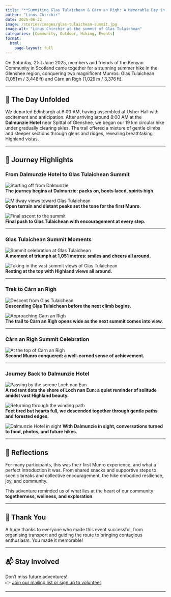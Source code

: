 ```yaml
---
title: "**Summiting Glas Tulaichean & Càrn an Rìgh: A Memorable Day in Glenshee**"
author: "Linus Chirchir"
date: 2025-06-22
image: /stories/images/glas-tulaichean-summit.jpg
image-alt: "Linus Chirchir at the summit of Glas Tulaichean"
categories: [Community, Outdoor, Hiking, Events]
format:
  html:
    page-layout: full
---
```


On Saturday, 21st June 2025, members and friends of the Kenyan Community in Scotland came together for a stunning summer hike in the Glenshee region, conquering two magnificent Munros: Glas Tulaichean (1,051 m / 3,448 ft) and Càrn an Rìgh (1,029 m / 3,376 ft).

---

## 🌄 The Day Unfolded

We departed Edinburgh at 6:00 AM, having assembled at Usher Hall with excitement and anticipation. After arriving around 8:00 AM at the **Dalmunzie Hotel** near Spittal of Glenshee, we began our 19 km circular hike under gradually clearing skies. The trail offered a mixture of gentle climbs and steeper sections through glens and ridges, revealing breathtaking Highland vistas.

---

## 📸 Journey Highlights

### From Dalmunzie Hotel to Glas Tulaichean Summit

![Starting off from Dalmunzie](/stories/images/glas-journey-start.jpg)  
**The journey begins at Dalmunzie: packs on, boots laced, spirits high.**

![Midway views toward Glas Tulaichean](/stories/images/glas-trail-1.jpg)  
**Open terrain and distant peaks set the tone for the first Munro.**

![Final ascent to the summit](/stories/images/glas-trail-2.jpg)  
**Final push to Glas Tulaichean with encouragement at every step.**

---

### Glas Tulaichean Summit Moments

![Summit celebration at Glas Tulaichean](/stories/images/glas-tulaichean-summit-1.jpg)  
**A moment of triumph at 1,051 metres: smiles and cheers all around.**


![Taking in the vast summit views of Glas Tulaichean](/stories/images/glas-tulaichean-summit-2.jpg)  
**Resting at the top with Highland views all around.**

---

### Trek to Càrn an Rìgh

![Descent from Glas Tulaichean](/stories/images/carn-approach-1.jpg)  
**Descending Glas Tulaichean before the next climb begins.**

![Approaching Càrn an Rìgh](/stories/images/carn-trail.jpg)  
**The trail to Càrn an Rìgh opens wide as the next summit comes into view.**

---

### Càrn an Rìgh Summit Celebration

![At the top of Càrn an Rìgh](/stories/images/carn-an-righ-summit.jpg)  
**Second Munro conquered: a well-earned sense of achievement.**

---

### Journey Back to Dalmunzie Hotel

![Passing by the serene Loch nan Eun](/stories/images/hikers-descent-1.jpg)  
**A red tent dots the shore of Loch nan Eun: a quiet reminder of solitude amidst vast Highland beauty.**

![Returning through the winding path](/stories/images/hikers-descent-2.jpg)  
**Feet tired but hearts full, we descended together through gentle paths and forested edges.**

![Dalmunzie Hotel in sight](/stories/images/hikers-descent-3.jpg)
**With Dalmunzie in sight, conversations turned to food, photos, and future hikes.**

---

## 💬 Reflections

For many participants, this was their first Munro experience, and what a perfect introduction it was. From shared snacks and supportive steps to scenic breaks and collective encouragement, the hike embodied resilience, joy, and community.

This adventure reminded us of what lies at the heart of our community: **togetherness, wellness, and exploration**.

---

## 🙌 Thank You

A huge thanks to everyone who made this event successful, from organising transport and guiding the route to bringing contagious enthusiasm. You made it memorable!

---

## 📬 Stay Involved

Don’t miss future adventures!  
👉 [Join our mailing list or sign up to volunteer](../contact.qmd#contact-form)

---